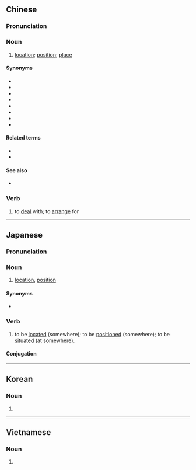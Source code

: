 ==Chinese==
{{zh-forms}}

===Pronunciation===
{{zh-pron
|m=wèizhì,tl=y
|c=wai6 zi3
|h=pfs=vi-chṳ
|mn=ūi-tì
|w=3hhue tsr
|cat=n,v
}}

===Noun===
{{zh-noun}}

# [[location]]; [[position]]; [[place]] {{zh-mw|m:個}}
#: {{zh-x|地理 位置|geographical '''location'''}}
#: {{zh-x|具體 位置|exact '''location'''}}

====Synonyms====
* {{zh-l|部位}}
* {{zh-l|場地}}
* {{zh-l|場所}}
* {{zh-l|處所}}
* {{zh-l|地點}}
* {{zh-l|地方}}
* {{zh-l|去處}}
* {{zh-l|所在}}

====Related terms====
* {{zh-l|地位}}
* {{zh-l|位子}}

====See also====
* {{zh-l|位於}}

===Verb===
{{zh-verb}}

# {{lb|zh|literary}} to [[deal]] with; to [[arrange]] for

{{zh-cat|Elementary}}

----

==Japanese==
{{ja-kanjitab|い|ち|yomi=on}}

=== Pronunciation ===
{{ja-pron|いち|acc=1|y=o}}

===Noun===
{{ja-noun|いち}}

# [[location]], [[position]]
#: {{ja-usex|現在'''位置'''|げんざい'''いち'''|the current position ("you are here" - as used on maps)}}

====Synonyms====
* {{ja-r|場所|ばしょ}}

===Verb===
{{ja-verb-suru|いち}}

# to be [[located]] (somewhere); to be [[positioned]] (somewhere); to be [[situated]] (at somewhere).
#: {{ja-usex|宮崎県は九州地方の南東部に'''位置'''する県。|^みやざき けん は ^きゅうしゅう ちほう の なんとうぶ に '''いち''' する けん。|Miyazaki prefecture '''is situated''' in the south-east part of the Kyūshū region.}}

====Conjugation====
{{ja-suru|いち}}

----

==Korean==
{{ko-hanjatab}}

===Noun===
{{ko-noun|hj|hangeul=위치}}

# {{hanja form of|위치|[[location]]}}

----

==Vietnamese==
{{vi-hantutab}}

===Noun===
{{vi-noun|sc=Hani}}

# {{han tu form of|vị trí|[[location]]}}